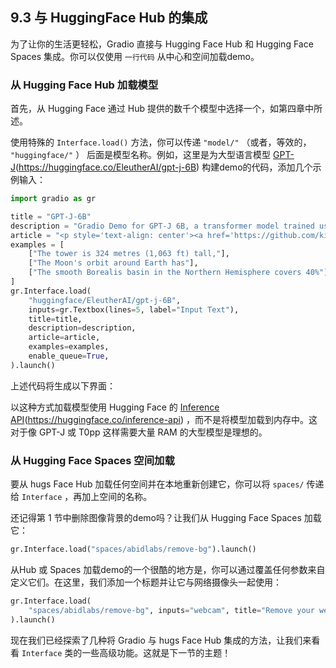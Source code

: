 ## 9.3 与 HuggingFace Hub 的集成

为了让你的生活更轻松，Gradio 直接与 Hugging Face Hub 和 Hugging Face Spaces 集成。你可以仅使用 `一行代码` 从中心和空间加载demo。

### 从 Hugging Face Hub 加载模型 
首先，从 Hugging Face 通过 Hub 提供的数千个模型中选择一个，如第四章中所述。

使用特殊的 `Interface.load()` 方法，你可以传递 `"model/"` （或者，等效的， `"huggingface/"` ） 后面是模型名称。例如，这里是为大型语言模型 [GPT-J](https://huggingface.co/EleutherAI/gpt-j-6B)(https://huggingface.co/EleutherAI/gpt-j-6B) 构建demo的代码，添加几个示例输入：

```python
import gradio as gr

title = "GPT-J-6B"
description = "Gradio Demo for GPT-J 6B, a transformer model trained using Ben Wang's Mesh Transformer JAX. 'GPT-J' refers to the class of model, while '6B' represents the number of trainable parameters. To use it, simply add your text, or click one of the examples to load them. Read more at the links below."
article = "<p style='text-align: center'><a href='https://github.com/kingoflolz/mesh-transformer-jax' target='_blank'>GPT-J-6B: A 6 Billion Parameter Autoregressive Language Model</a></p>"
examples = [
    ["The tower is 324 metres (1,063 ft) tall,"],
    ["The Moon's orbit around Earth has"],
    ["The smooth Borealis basin in the Northern Hemisphere covers 40%"],
]
gr.Interface.load(
    "huggingface/EleutherAI/gpt-j-6B",
    inputs=gr.Textbox(lines=5, label="Input Text"),
    title=title,
    description=description,
    article=article,
    examples=examples,
    enable_queue=True,
).launch()
```
    
上述代码将生成以下界面：

以这种方式加载模型使用 Hugging Face 的 [Inference API](https://huggingface.co/inference-api)(https://huggingface.co/inference-api) ，而不是将模型加载到内存中。这对于像 GPT-J 或 T0pp 这样需要大量 RAM 的大型模型是理想的。

### 从 Hugging Face Spaces 空间加载 
要从 hugs Face Hub 加载任何空间并在本地重新创建它，你可以将 `spaces/` 传递给 `Interface` ，再加上空间的名称。

还记得第 1 节中删除图像背景的demo吗？让我们从 Hugging Face Spaces 加载它：

```python
gr.Interface.load("spaces/abidlabs/remove-bg").launch()
```

从Hub 或 Spaces 加载demo的一个很酷的地方是，你可以通过覆盖任何参数来自定义它们。在这里，我们添加一个标题并让它与网络摄像头一起使用：

```python
gr.Interface.load(
    "spaces/abidlabs/remove-bg", inputs="webcam", title="Remove your webcam background!"
).launch()
```

现在我们已经探索了几种将 Gradio 与 hugs Face Hub 集成的方法，让我们来看看 `Interface` 类的一些高级功能。这就是下一节的主题！